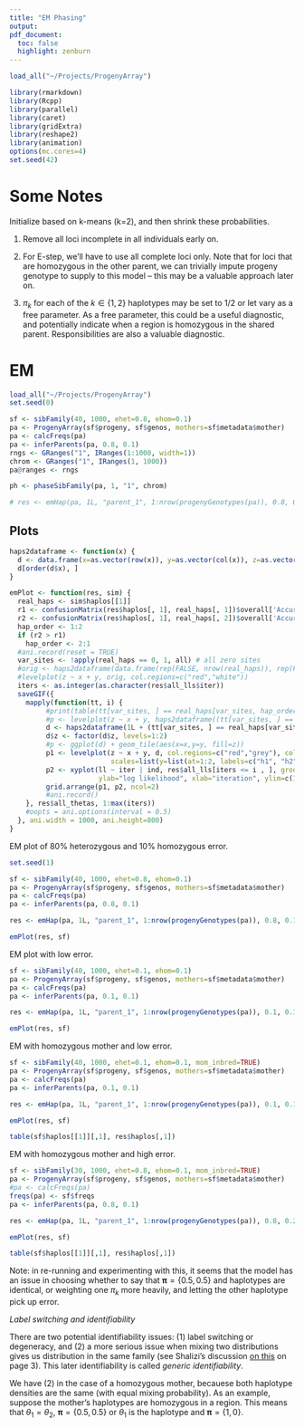 ```yaml
---
title: "EM Phasing"
output:
pdf_document:
  toc: false
  highlight: zenburn
---
```


```r
load_all("~/Projects/ProgenyArray")

library(rmarkdown)
library(Rcpp)
library(parallel)
library(caret)
library(gridExtra)
library(reshape2)
library(animation)
options(mc.cores=4)
set.seed(42)
```

# Some Notes

Initialize based on k-means (k=2), and then shrink these probabilities.

(1) Remove all loci incomplete in all individuals early on.

(2) For E-step, we'll have to use all complete loci only. Note that for loci
that are homozygous in the other parent, we can trivially impute progeny
genotype to supply to this model -- this may be a valuable approach later on.

(3) $\pi_k$ for each of the $k \in \{1, 2\}$ haplotypes may be set to $1/2$ or
let vary as a free parameter. As a free parameter, this could be a useful
diagnostic, and potentially indicate when a region is homozygous in the shared
parent. Responsibilities are also a valuable diagnostic.

# EM

```r


load_all("~/Projects/ProgenyArray")
set.seed(0)

sf <- sibFamily(40, 1000, ehet=0.8, ehom=0.1)
pa <- ProgenyArray(sf$progeny, sf$genos, mothers=sf$metadata$mother)
pa <- calcFreqs(pa)
pa <- inferParents(pa, 0.8, 0.1)
rngs <- GRanges("1", IRanges(1:1000, width=1))
chrom <- GRanges("1", IRanges(1, 1000))
pa@ranges <- rngs

ph <- phaseSibFamily(pa, 1, "1", chrom)

# res <- emHap(pa, 1L, "parent_1", 1:nrow(progenyGenotypes(pa)), 0.8, 0.1)

```

## Plots

```r

haps2dataframe <- function(x) {
  d <- data.frame(x=as.vector(row(x)), y=as.vector(col(x)), z=as.vector(x))
  d[order(d$x), ]
}

emPlot <- function(res, sim) {
  real_haps <- sim$haplos[[1]]
  r1 <- confusionMatrix(res$haplos[, 1], real_haps[, 1])$overall['Accuracy']
  r2 <- confusionMatrix(res$haplos[, 1], real_haps[, 2])$overall['Accuracy']
  hap_order <- 1:2
  if (r2 > r1)
    hap_order <- 2:1
  #ani.record(reset = TRUE)
  var_sites <- !apply(real_haps == 0, 1, all) # all zero sites
  #orig <- haps2dataframe(data.frame(rep(FALSE, nrow(real_haps)), rep(FALSE, nrow(real_haps))))
  #levelplot(z ~ x + y, orig, col.regions=c("red","white"))
  iters <- as.integer(as.character(res$all_lls$iter))
  saveGIF({
    mapply(function(tt, i) {
         #print(table(tt[var_sites, ] == real_haps[var_sites, hap_order]))
         #p <- levelplot(z ~ x + y, haps2dataframe((tt[var_sites, ] == real_haps[var_sites, hap_order])), col.regions=c("red","white"))
         d <- haps2dataframe(1L + (tt[var_sites, ] == real_haps[var_sites, hap_order]))
         d$z <- factor(d$z, levels=1:2)
         #p <- ggplot(d) + geom_tile(aes(x=x,y=y, fill=z))
         p1 <- levelplot(z ~ x + y, d, col.regions=c("red","grey"), colorkey=FALSE, xlab="locus", ylab="haplotype\n(incorrect alleles are red)",
                         scales=list(y=list(at=1:2, labels=c("h1", "h2"))))
         p2 <- xyplot(ll ~ iter | ind, res$all_lls[iters <= i , ], group=hap, type='l', xlim=c(0, max(iters)),
                      ylab="log likelihood", xlab="iteration", ylim=c(1.1*min(res$all_lls$ll), 0.9*max(res$all_lls$ll)))
         grid.arrange(p1, p2, ncol=2)
         #ani.record()
    }, res$all_thetas, 1:max(iters))
    #oopts = ani.options(interval = 0.5)
  }, ani.width = 1000, ani.height=800)
}


```

EM plot of 80% heterozygous and 10% homozygous error.

```r
set.seed(1)

sf <- sibFamily(40, 1000, ehet=0.8, ehom=0.1)
pa <- ProgenyArray(sf$progeny, sf$genos, mothers=sf$metadata$mother)
pa <- calcFreqs(pa)
pa <- inferParents(pa, 0.8, 0.1)

res <- emHap(pa, 1L, "parent_1", 1:nrow(progenyGenotypes(pa)), 0.8, 0.1)

emPlot(res, sf)

```

EM plot with low error.

```r

sf <- sibFamily(40, 1000, ehet=0.1, ehom=0.1)
pa <- ProgenyArray(sf$progeny, sf$genos, mothers=sf$metadata$mother)
pa <- calcFreqs(pa)
pa <- inferParents(pa, 0.1, 0.1)

res <- emHap(pa, 1L, "parent_1", 1:nrow(progenyGenotypes(pa)), 0.1, 0.1)

emPlot(res, sf)

```

EM with homozygous mother and low error.

```r
sf <- sibFamily(40, 1000, ehet=0.1, ehom=0.1, mom_inbred=TRUE)
pa <- ProgenyArray(sf$progeny, sf$genos, mothers=sf$metadata$mother)
pa <- calcFreqs(pa)
pa <- inferParents(pa, 0.1, 0.1)

res <- emHap(pa, 1L, "parent_1", 1:nrow(progenyGenotypes(pa)), 0.1, 0.1)

emPlot(res, sf)

table(sf$haplos[[1]][,1], res$haplos[,1])

```

EM with homozygous mother and high error.

```r
sf <- sibFamily(30, 1000, ehet=0.8, ehom=0.1, mom_inbred=TRUE)
pa <- ProgenyArray(sf$progeny, sf$genos, mothers=sf$metadata$mother)
#pa <- calcFreqs(pa)
freqs(pa) <- sf$freqs
pa <- inferParents(pa, 0.8, 0.1)

res <- emHap(pa, 1L, "parent_1", 1:nrow(progenyGenotypes(pa)), 0.8, 0.2)

emPlot(res, sf)

table(sf$haplos[[1]][,1], res$haplos[,1])

```

Note: in re-running and experimenting with this, it seems that the model has an
issue in choosing whether to say that $\mathbf{\pi} = \{0.5, 0.5\}$ and
haplotypes are identical, or weighting one $\pi_k$ more heavily, and letting
the other haplotype pick up error.

*Label switching and identifiability*

There are two potential identifiability issues: (1) label switching or
degeneracy, and (2) a more serious issue when mixing two distributions gives us
distribution in the same family (see Shalizi's discussion [on
this](http://www.stat.cmu.edu/~cshalizi/350/lectures/29/lecture-29.pdf) on page
3). This later identifiability is called _generic identifiability_.

We have (2) in the case of a homozygous mother, becauese both haplotype
densities are the same (with equal mixing probability). As an example, suppose
the mother's haplotypes are homozygous in a region. This means that $\theta_1 =
\theta_2$, $\mathbf{\pi} = \{0.5, 0.5\}$ or $\theta_1$ is the haplotype and
$\mathbf{\pi} = \{1, 0\}$.

